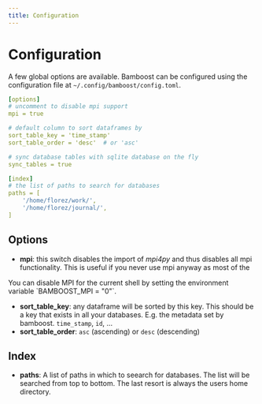 ```yaml
---
title: Configuration
---
```



# Configuration

A few global options are available. Bamboost can be configured using the
configuration file at `~/.config/bamboost/config.toml`.

```yaml filename='Example configuration file'
[options]
# uncomment to disable mpi support
mpi = true

# default column to sort dataframes by
sort_table_key = 'time_stamp'
sort_table_order = 'desc'  # or 'asc'

# sync database tables with sqlite database on the fly
sync_tables = true

[index]
# the list of paths to search for databases
paths = [
    '/home/florez/work/',
    '/home/florez/journal/',
]
```

## Options

- **mpi**: this switch disables the import of *mpi4py* and thus disables all mpi
  functionality. This is useful if you never use mpi anyway as most of the

<Callout type="info">
You can disable MPI for the current shell by setting the environment variable
`BAMBOOST_MPI = "0"`.
</Callout>

- **sort_table_key**: any dataframe will be sorted by this key. This should be a
  key that exists in all your databases. E.g. the metadata set by bamboost.
  `time_stamp`, `id`, ...
- **sort_table_order**: `asc` (ascending) or `desc` (descending) 


## Index

- **paths**: A list of paths in which to seearch for databases. The list will be
  searched from top to bottom. The last resort is always the users home
  directory.
